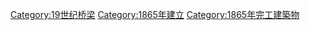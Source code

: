 {{Commonscat|Bridges completed in 1865}}
{{Cat nav 10years|19世纪桥梁|1865||年完工橋梁}}

[[Category:19世纪桥梁|Category:19世纪桥梁]]
[[Category:1865年建立|Category:1865年建立]]
[[Category:1865年完工建築物|Category:1865年完工建築物]]